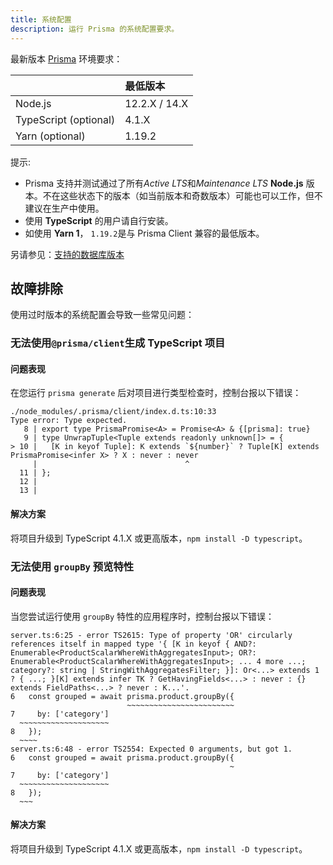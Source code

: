 ```yaml
---
title: 系统配置
description: 运行 Prisma 的系统配置要求。
---
```


<TopBlock>

最新版本 [Prisma](https://www.npmjs.com/package/@prisma/client) 环境要求：

|                       | 最低版本      |
| :-------------------- | :------------ |
| Node.js               | 12.2.X / 14.X |
| TypeScript (optional) | 4.1.X         |
| Yarn (optional)       | 1.19.2        |

提示:

- Prisma 支持并测试通过了所有*Active LTS*和*Maintenance LTS* **Node.js** 版本。不在这些状态下的版本（如当前版本和奇数版本）可能也可以工作，但不建议在生产中使用。
- 使用 **TypeScript** 的用户请自行安装。
- 如使用 **Yarn 1**， `1.19.2`是与 Prisma Client 兼容的最低版本。

另请参见：[支持的数据库版本](database-reference/supported-databases)

</TopBlock>

## 故障排除

使用过时版本的系统配置会导致一些常见问题：

### 无法使用`@prisma/client`生成 TypeScript 项目

#### 问题表现

在您运行 `prisma generate` 后对项目进行类型检查时，控制台报以下错误：

```terminal
./node_modules/.prisma/client/index.d.ts:10:33
Type error: Type expected.
   8 | export type PrismaPromise<A> = Promise<A> & {[prisma]: true}
   9 | type UnwrapTuple<Tuple extends readonly unknown[]> = {
> 10 |   [K in keyof Tuple]: K extends `${number}` ? Tuple[K] extends PrismaPromise<infer X> ? X : never : never
     |                                 ^
  11 | };
  12 |
  13 |
```

#### 解决方案

将项目升级到 TypeScript 4.1.X 或更高版本，`npm install -D typescript`。

### 无法使用 `groupBy` 预览特性

#### 问题表现

当您尝试运行使用 `groupBy` 特性的应用程序时，控制台报以下错误：

```terminal
server.ts:6:25 - error TS2615: Type of property 'OR' circularly references itself in mapped type '{ [K in keyof { AND?: Enumerable<ProductScalarWhereWithAggregatesInput>; OR?: Enumerable<ProductScalarWhereWithAggregatesInput>; ... 4 more ...; category?: string | StringWithAggregatesFilter; }]: Or<...> extends 1 ? { ...; }[K] extends infer TK ? GetHavingFields<...> : never : {} extends FieldPaths<...> ? never : K...'.
6   const grouped = await prisma.product.groupBy({
                          ~~~~~~~~~~~~~~~~~~~~~~~~
7     by: ['category']
  ~~~~~~~~~~~~~~~~~~~~
8   });
  ~~~~
server.ts:6:48 - error TS2554: Expected 0 arguments, but got 1.
6   const grouped = await prisma.product.groupBy({
                                                 ~
7     by: ['category']
  ~~~~~~~~~~~~~~~~~~~~
8   });
  ~~~
```

#### 解决方案

将项目升级到 TypeScript 4.1.X 或更高版本，`npm install -D typescript`。
